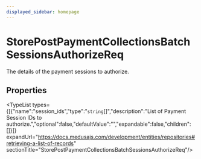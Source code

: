 ```yaml
---
displayed_sidebar: homepage
---
```



# StorePostPaymentCollectionsBatchSessionsAuthorizeReq

The details of the payment sessions to authorize.

## Properties

<TypeList types={[{"name":"session_ids","type":"`string`[]","description":"List of Payment Session IDs to authorize.","optional":false,"defaultValue":"","expandable":false,"children":[]}]} expandUrl="https://docs.medusajs.com/development/entities/repositories#retrieving-a-list-of-records" sectionTitle="StorePostPaymentCollectionsBatchSessionsAuthorizeReq"/>
